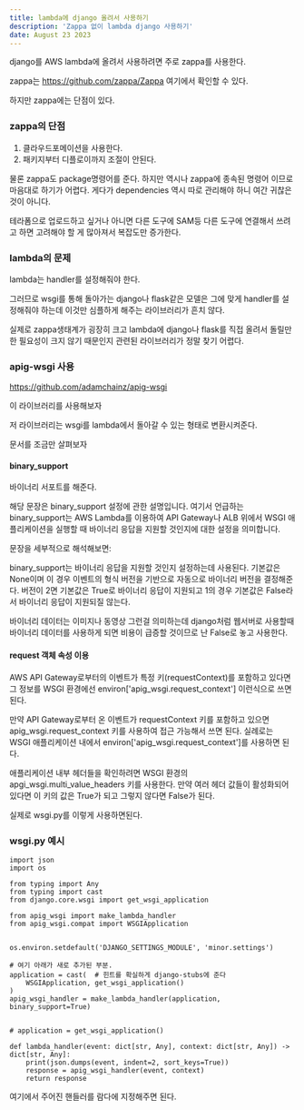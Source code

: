 ```yaml
---
title: lambda에 django 올려서 사용하기
description: 'Zappa 없이 lambda django 사용하기'
date: August 23 2023
---
```


django를 AWS lambda에 올려서 사용하려면 주로 zappa를 사용한다.

zappa는 https://github.com/zappa/Zappa 여기에서 확인할 수 있다.

하지만 zappa에는 단점이 있다.

### zappa의 단점

1. 클라우드포메이션을 사용한다.
2. 패키지부터 디플로이까지 조절이 안된다.

물론 zappa도 package명령어를 준다. 하지만 역시나 zappa에 종속된 명령어 이므로 마음대로 하기가 어렵다.
게다가 dependencies 역시 따로 관리해야 하니 여간 귀찮은 것이 아니다.

테라폼으로 업로드하고 싶거나 아니면 다른 도구에 SAM등 다른 도구에 연결해서 쓰려고 하면 고려해야 할 게 많아져서 복잡도만 증가한다.

### lambda의 문제

lambda는 handler를 설정해줘야 한다.

그러므로 wsgi를 통해 돌아가는 django나 flask같은 모델은 그에 맞게 handler를 설정해줘야 하는데 이것만 심플하게 해주는 라이브러리가 흔치 않다.

실제로 zappa생태계가 굉장히 크고 lambda에 django나 flask를 직접 올려서 돌릴만한 필요성이 크지 않기 때문인지 관련된 라이브러리가 정말 찾기 어렵다.

### apig-wsgi 사용

https://github.com/adamchainz/apig-wsgi

이 라이브러리를 사용해보자

저 라이브러리는 wsgi를 lambda에서 돌아갈 수 있는 형태로 변환시켜준다.

문서를 조금만 살펴보자

#### binary_support

바이너리 서포트를 해준다.

해당 문장은 binary_support 설정에 관한 설명입니다. 여기서 언급하는 binary_support는 AWS Lambda를 이용하여 API Gateway나 ALB 위에서 WSGI 애플리케이션을 실행할 때 바이너리 응답을 지원할 것인지에 대한 설정을 의미합니다.

문장을 세부적으로 해석해보면:

binary_support는 바이너리 응답을 지원할 것인지 설정하는데 사용된다.
기본값은 None이며 이 경우 이벤트의 형식 버전을 기반으로 자동으로 바이너리 버전을 결정해준다.
버전이 2면 기본값은 True로 바이너리 응답이 지원되고 1의 경우 기본값은 False라서 바이너리 응답이 지원되질 않는다.

바이너리 데이터는 이미지나 동영상 그런걸 의미하는데 django처럼 웹서버로 사용할때 바이너리 데이터를 사용하게 되면 비용이 급증할 것이므로 난 False로 놓고 사용한다.

#### request 객체 속성 이용

AWS API Gateway로부터의 이벤트가 특정 키(requestContext)를 포함하고 있다면 그 정보를 WSGI 환경에선 environ['apig_wsgi.request_context'] 이런식으로 쓰면 된다.

만약 API Gateway로부터 온 이벤트가 requestContext 키를 포함하고 있으면 apig_wsgi.request_context 키를 사용하여 접근 가능해서 쓰면 된다.
실례로는 WSGI 애플리케이션 내에서 environ['apig_wsgi.request_context']를 사용하면 된다.

애플리케이션 내부 헤더들을 확인하려면 WSGI 환경의 apgi_wsgi.multi_value_headers 키를 사용한다. 
만약 여러 헤더 값들이 활성화되어 있다면 이 키의 값은 True가 되고 그렇지 않다면 False가 된다.

실제로 wsgi.py를 이렇게 사용하면된다.

### wsgi.py 예시

```
import json
import os

from typing import Any
from typing import cast
from django.core.wsgi import get_wsgi_application

from apig_wsgi import make_lambda_handler
from apig_wsgi.compat import WSGIApplication


os.environ.setdefault('DJANGO_SETTINGS_MODULE', 'minor.settings')

# 여기 아래가 새로 추가된 부분.
application = cast(  # 힌트를 확실하게 django-stubs에 준다
    WSGIApplication, get_wsgi_application()
)
apig_wsgi_handler = make_lambda_handler(application, binary_support=True)


# application = get_wsgi_application()

def lambda_handler(event: dict[str, Any], context: dict[str, Any]) -> dict[str, Any]:
    print(json.dumps(event, indent=2, sort_keys=True))
    response = apig_wsgi_handler(event, context)
    return response
```

여기에서 주어진 핸들러를 람다에 지정해주면 된다.